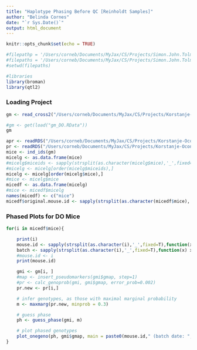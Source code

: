 ```yaml
---
title: "Haplotype Phasing Before QC [Reinholdt Samples]"
author: "Belinda Cornes"
date: "`r Sys.Date()`"
output: html_document
---
```


```r
knitr::opts_chunk$set(echo = TRUE)

#filepathp = '/Users/corneb/Documents/MyJax/CS/Projects/Simon.John.Tolman/Data/meta.data/'
#filepaths = '/Users/corneb/Documents/MyJax/CS/Projects/Simon.John.Tolman/haplo.reconst/2020-11-11/129Sj.v265d/all_samples_sorted/'
#setwd(filepaths)

#libraries
library(broman)
library(qtl2)

```

### Loading Project
```r

gm <- read_cross2("/Users/corneb/Documents/MyJax/CS/Projects/Korstanje-Oconnor/haplotype.reconstruction/output_cell.data/qtl2/gm.json")

#gm <- get(load("gm_DO.RData"))
gm

apr <- readRDS("/Users/corneb/Documents/MyJax/CS/Projects/Korstanje-Oconnor/haplotype.reconstruction/output_cell.data/cell_gig_data__GigaMUGA_genoprobs_8state.rds")
pr <- readRDS("/Users/corneb/Documents/MyJax/CS/Projects/Korstanje-Oconnor/haplotype.reconstruction/output_cell.data/cell_gig_data__GigaMUGA_genoprobs_36state.rds")
mice <- ind_ids(gm)
micelg <- as.data.frame(mice)
#micelg$miceids <- sapply(strsplit(as.character(micelg$mice),'_',fixed=T),function(x) x[6])
#micelg <- micelg[order(micelg$miceids),]
micelg <- micelg[order(micelg$mice),]
#mice <- micelg$mice
micedf <- as.data.frame(micelg)
#mice <- micedf$micelg
names(micedf) <- c("mice")
micedf$original.mouse.id <- sapply(strsplit(as.character(micedf$mice),'_',fixed=T),function(x) x[6])


```

### Phased Plots for DO Mice
```r

for(i in micedf$mice){

	print(i)
	mouse.id <- sapply(strsplit(as.character(i),'_',fixed=T),function(x) x[6])
	batch <- sapply(strsplit(as.character(i),'_',fixed=T),function(x) x[5])
	#mouse.id <- i
	print(mouse.id)

	gmi <- gm[i, ] 
	#map <- insert_pseudomarkers(gmi$gmap, step=1)
	#pr <- calc_genoprob(gmi, gmi$gmap, error_prob=0.002)
	pr.new <- pr[i,]

	# infer genotypes, as those with maximal marginal probability
	m <- maxmarg(pr.new, minprob = 0.3)

	# guess phase
	ph <- guess_phase(gmi, m)

	# plot phased genotypes
	plot_onegeno(ph, gmi$gmap, main = paste0(mouse.id," (batch date: ", batch,") [genoprobs]"),  shift=TRUE)
}


```